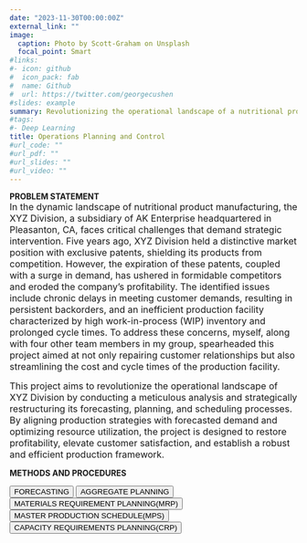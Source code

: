 ```yaml
---
date: "2023-11-30T00:00:00Z"
external_link: ""
image:
  caption: Photo by Scott-Graham on Unsplash
  focal_point: Smart
#links:
#- icon: github
#  icon_pack: fab
#  name: Github
#  url: https://twitter.com/georgecushen
#slides: example
summary: Revolutionizing the operational landscape of a nutritional product manufacturing organization 
#tags:
#- Deep Learning
title: Operations Planning and Control
#url_code: ""
#url_pdf: ""
#url_slides: ""
#url_video: ""
---
```


**PROBLEM STATEMENT**  
<span style="font-size: medium;">In the dynamic landscape of nutritional product manufacturing, the XYZ Division, a subsidiary of AK Enterprise headquartered in Pleasanton, CA, faces critical challenges that demand strategic intervention. Five years ago, XYZ Division held a distinctive market position with exclusive patents, shielding its products from competition. However, the expiration of these patents, coupled with a surge in demand, has ushered in formidable competitors and eroded the company's profitability. The identified issues include chronic delays in meeting customer demands, resulting in persistent backorders, and an inefficient production facility characterized by high work-in-process (WIP) inventory and prolonged cycle times. To address these concerns, myself, along with four other team members in my group, spearheaded this project aimed at not only repairing customer relationships but also streamlining the cost and cycle times of the production facility.</span>  
  
<span style="font-size: medium;">This project aims to revolutionize the operational landscape of XYZ Division by conducting a meticulous analysis and strategically restructuring its forecasting, planning, and scheduling processes. By aligning production strategies with forecasted demand and optimizing resource utilization, the project is designed to restore profitability, elevate customer satisfaction, and establish a robust and efficient production framework.</span>  
  
**METHODS AND PROCEDURES**  

<html lang="en">
<head>
<meta charset="UTF-8">
<meta name="viewport" content="width=device-width, initial-scale=1.0">
<title>Hidden Content Demo</title>
<style>
  .hidden {
    display: none;
  }
</style>
</head>
<body>

<script>
let currentContent = null;

  function toggleContent(id) {
    if (currentContent !== null) {
      currentContent.classList.add('hidden');
    }
    var content = document.getElementById(id);
    content.classList.remove('hidden');
    currentContent = content;
  }
</script>

<button onclick="toggleContent('FORECASTING')">FORECASTING</button>
<button onclick="toggleContent('AGGREGATE PLANNING')">AGGREGATE PLANNING</button>
<button onclick="toggleContent('MATERIALS REQUIREMENT PLANNING(MRP)')">MATERIALS REQUIREMENT PLANNING(MRP)</button> 
<button onclick="toggleContent('MASTER PRODUCTION SCHEDULE(MPS)')">MASTER PRODUCTION SCHEDULE(MPS)</button>
<button onclick="toggleContent('CAPACITY REQUIREMENTS PLANNING(CRP)')">CAPACITY REQUIREMENTS PLANNING(CRP)</button>

<div id="FORECASTING" class="hidden">
<span style="font-size: medium;">The initial objective of the team was to define a plan for forecasting the demand of each product. Each member took on a product and produced a forecast for the following five weeks. To verify the effectiveness of the forecast methodology, our team was required to have a Mean Absolute Deviation (MAD) value of less than ten for each product when applied to the ten most recent weeks. Essentially, the first ten weeks are used to forecast, and the final ten are used to authenticate said forecast. Our team was also asked to research and recommend four new methodologies that could be considered when forecasting for each product.</span>  

<span style="font-size: medium;">FORECASTING USING STANDARD METHODS</span>  

<span style="font-size: medium;">The 20-week historical data of the five products were first analyzed visually using line charts to understand their sales pattern. Products 1, 4 and 5 did not have any seasonality in the data. However, product 1 had a flat trend line, product 4 had an increasing trend line and product 5 had a decreasing trend line. For product 2, we detected a seasonal pattern. Product 3 data also showed clear signs of seasonality with trend. Based on our analysis, we used the appropriate forecasting methods along with smoothing constants to handle the trend and seasonality for each of the products. We used the method of Exponential Smoothing with Trend Adjustment for Products 1, 4 and 5; Exponential Smoothing with Seasonality for Product 2 and Exponential Smoothing with Seasonality and Trend for Product 3. For product 3, it was not possible to forecast for week 25. As the seasonal pattern repeated every 4 weeks, the team assumed that the forecast for week 25 would have similar demand value as week 21.</span>  

<span style="font-size: medium;">ADDITIONAL FORECASTING METHODS</span>  

<span style="font-size: medium;">Apart from the forecasting methods used above to predict future demand, we can also use methods like Facebook’s Prophet model, neural networking models like Long Short-Term Memory Networks (LSTMs), TBATS model or the Fourier Series Expansion. The Prophet model has low error, better prediction, and better fitting (Jha, B. K., & Pande, S.,2021). It can be used to identify and fine-tune the parameters of seasonality or trend to fit the characteristics of our historical sales datasets and provide accurate forecasts for the future periods. TBATS (Trigonometric seasonality, Box-Cox transformation, ARMA errors, Trend and Seasonal components) is designed to handle complex time-series data with multiple seasonality and trend patterns (De Livera, A. M., Hyndman, R. J., & Snyder, R. D.,2011). This model considers different alternative models while working on the given dataset - non seasonal models, with and without Box-Cox transformation, with and without considering Trend, with and without Trend Damping, with ARIMA and without ARMA(p,q) process used to model residuals and also various amount of harmonics used to model seasonal effects. Finally, the official forecasting values are computed using the Akaike Information Criterion (AIC). Thus, TBATS can be considered appropriate for the accurate forecasting of our demand data.</span>
</div>

<div id="AGGREGATE PLANNING" class="hidden">
  This is content 2.
</div>

<div id="MATERIALS REQUIREMENT PLANNING(MRP)" class="hidden">
  This is content 3.
</div>
  
<div id="MASTER PRODUCTION SCHEDULE(MPS)" class="hidden">
  This is content 4.
</div>

<div id="CAPACITY REQUIREMENTS PLANNING(CRP)" class="hidden">
  This is content 5.
</div>

</body>
</html>